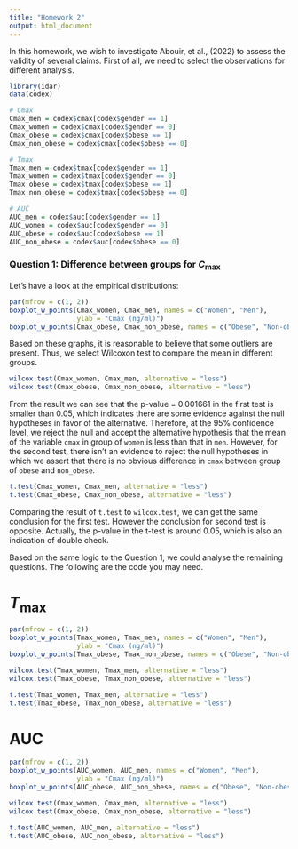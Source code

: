 ```yaml
---
title: "Homework 2"
output: html_document
---
```


In this homework, we wish to investigate Abouir, et al., (2022) to assess the validity of several claims. First of all, we need to select the observations for different analysis.

```r
library(idar)
data(codex)

# Cmax
Cmax_men = codex$cmax[codex$gender == 1]
Cmax_women = codex$cmax[codex$gender == 0]
Cmax_obese = codex$cmax[codex$obese == 1]
Cmax_non_obese = codex$cmax[codex$obese == 0]

# Tmax
Tmax_men = codex$tmax[codex$gender == 1]
Tmax_women = codex$tmax[codex$gender == 0]
Tmax_obese = codex$tmax[codex$obese == 1]
Tmax_non_obese = codex$tmax[codex$obese == 0]

# AUC
AUC_men = codex$auc[codex$gender == 1]
AUC_women = codex$auc[codex$gender == 0]
AUC_obese = codex$auc[codex$obese == 1]
AUC_non_obese = codex$auc[codex$obese == 0]
```

### Question 1: Difference between groups for $C_{\max}$

Let's have a look at the empirical distributions:

```r
par(mfrow = c(1, 2))
boxplot_w_points(Cmax_women, Cmax_men, names = c("Women", "Men"),
                 ylab = "Cmax (ng/ml)")
boxplot_w_points(Cmax_obese, Cmax_non_obese, names = c("Obese", "Non-obese"), ylab = "Cmax (ng/ml)")
```

Based on these graphs, it is reasonable to believe that some outliers are present. Thus, we select Wilcoxon test to compare the mean in different groups. 
```r
wilcox.test(Cmax_women, Cmax_men, alternative = "less")
wilcox.test(Cmax_obese, Cmax_non_obese, alternative = "less")
```

From the result we can see that the p-value = 0.001661 in the first test is smaller than 0.05, which indicates there are some evidence against the null hypotheses in favor of the alternative. Therefore, at the 95% confidence level, we reject the null and accept the alternative hypothesis that the mean of the variable `cmax` in group of `women` is less than that in `men`. However, for the second test, there isn't an evidence to reject the null hypotheses in which we assert that there is no obvious difference in `cmax` between group of `obese` and `non_obese`.

```r
t.test(Cmax_women, Cmax_men, alternative = "less")
t.test(Cmax_obese, Cmax_non_obese, alternative = "less")
```
Comparing the result of `t.test` to `wilcox.test`, we can get the same conclusion for the first test. However the conclusion for second test is opposite. Actually, the p-value in the t-test is around 0.05, which is also an indication of double check. 

Based on the same logic to the Question 1, we could analyse the remaining questions. The following are the code you may need.

# $T_{\max}$

```r
par(mfrow = c(1, 2))
boxplot_w_points(Tmax_women, Tmax_men, names = c("Women", "Men"),
                 ylab = "Cmax (ng/ml)")
boxplot_w_points(Tmax_obese, Tmax_non_obese, names = c("Obese", "Non-obese"), ylab = "Cmax (ng/ml)")
```

```r
wilcox.test(Tmax_women, Tmax_men, alternative = "less")
wilcox.test(Tmax_obese, Tmax_non_obese, alternative = "less")
```

```r
t.test(Tmax_women, Tmax_men, alternative = "less")
t.test(Tmax_obese, Tmax_non_obese, alternative = "less")
```

# AUC

```r
par(mfrow = c(1, 2))
boxplot_w_points(AUC_women, AUC_men, names = c("Women", "Men"),
                 ylab = "Cmax (ng/ml)")
boxplot_w_points(AUC_obese, AUC_non_obese, names = c("Obese", "Non-obese"), ylab = "Cmax (ng/ml)")
```

```r
wilcox.test(Cmax_women, Cmax_men, alternative = "less")
wilcox.test(Cmax_obese, Cmax_non_obese, alternative = "less")
```

```r
t.test(AUC_women, AUC_men, alternative = "less")
t.test(AUC_obese, AUC_non_obese, alternative = "less")
```


